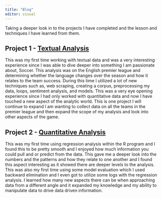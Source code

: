 ```yaml
---
title: "Blog"
editor: visual
---
```


Taking a deeper look in to the projects I have completed and the lesson and techniques I have learned from them.

## Project 1 - [Textual Analysis](https://ethancade.github.io/Website/posts/TextAnalysis.html) 

This was my first time working with textual data and was a very interesting experience since I was able to dive deeper into something I am passionate about, Soccer. This analysis was on the English premier league and determining whether the language changes over the season and how it relates to the team success. During this time I utilized a lot of new techniques such as, web scraping, creating a corpus, preprocessing my data, loops, sentiment analysis, and models. This was a very eye opening experience since I had only worked with quantitative data and now I have touched a new aspect of the analytic world. This is one project I will continue to expand I am wanting to collect data on all the teams in the premier league and then expand the scope of my analysis and look into other aspects of the game.

## Project 2 - [Quantitative Analysis](https://ethancade.github.io/Website/posts/QuantitativeAnalysis.html)

This was my first time using regression analysis within the R program and I found this to be pretty smooth and I enjoyed how much information you could pull and or predict from the data. This gave me a deeper look into the numbers and the patterns and how they relate to one another and I found this aspect interesting as it showed there are deeper levels to the analysis. This was also my first time using some model evaluation which I used backward elimination and I even got to utilize some logs with the regression analysis. I learned how many new aspects there can be when approaching data from a different angle and it expanded my knowledge and my ability to manipulate data to drive data driven information.
